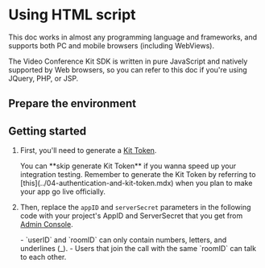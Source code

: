 
# Using HTML script

This doc works in almost any programming language and frameworks, and supports both PC and mobile browsers (including WebViews).

The Video Conference Kit SDK is written in pure JavaScript and natively supported by Web browsers, so you can refer to this doc if you're using JQuery, PHP, or JSP.

## Prepare the environment

<Content/>

## Getting started

1. First, you'll need to generate a [Kit Token](../04-authentication-and-kit-token.mdx). 

    <Note title="Note">
    You can **skip generate Kit Token** if you wanna speed up your integration testing. Remember to generate the Kit Token by referring to [this](../04-authentication-and-kit-token.mdx) when you plan to make your app go live officially.
    </Note>


2. Then, replace the `appID` and `serverSecret` parameters in the following code with your project's AppID and ServerSecret that you get from [Admin Console](https://console.zegocloud.com/project). 

    <Note title="Note">
    - `userID` and `roomID` can only contain numbers, letters, and underlines (_). 
    - Users that join the call with the same `roomID` can talk to each other. 
    </Note>

